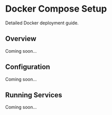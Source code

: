# Docker Compose Setup

Detailed Docker deployment guide.

## Overview

Coming soon...

## Configuration

Coming soon...

## Running Services

Coming soon...
